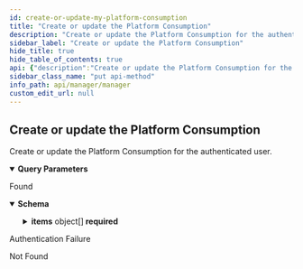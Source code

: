```yaml
---
id: create-or-update-my-platform-consumption
title: "Create or update the Platform Consumption"
description: "Create or update the Platform Consumption for the authenticated user."
sidebar_label: "Create or update the Platform Consumption"
hide_title: true
hide_table_of_contents: true
api: {"description":"Create or update the Platform Consumption for the authenticated user.","operationId":"createOrUpdateMyPlatformConsumption","parameters":[{"in":"query","name":"applies_to","required":true,"schema":{"type":"string"}},{"in":"query","name":"consumption_to_add","required":false,"schema":{"type":"integer","format":"int32","default":1}}],"responses":{"200":{"content":{"application/json":{"schema":{"type":"object","description":"A page object with links to move to other pages and the list of objects.","properties":{"first":{"type":"string","description":"The link to the first page.","nullable":true},"items":{"type":"array","description":"An array of objects.","items":{"type":"object","description":"An array of objects.","properties":{"account_limits":{"type":"integer","format":"int32"},"applies_to":{"type":"string"},"block":{"type":"boolean"},"consumption":{"type":"integer","format":"int32"},"id":{"type":"integer","format":"int64"},"limits":{"type":"integer","format":"int32"},"reference_id":{"type":"integer","format":"int64"},"reference_type":{"type":"string","enum":["SUBSCRIPTION","ACCOUNT"]},"remaining":{"type":"integer","format":"int32"},"resets_in_seconds":{"type":"integer","format":"int64"},"subscription_limits":{"type":"integer","format":"int32"}},"required":["applies_to","reference_id","reference_type"],"title":"WithLimits"}},"last":{"type":"string","description":"The link to the last page.","nullable":true},"next":{"type":"string","description":"The link to the next page or `null` if there's no page.","nullable":true},"prev":{"type":"string","description":"The link to the previous page or `null` if there's no page.","nullable":true},"self":{"type":"string","description":"The link to the current page.","nullable":true}},"required":["first","items","last","next","prev","self"],"title":"PageWithLimits"}}},"description":"Found"},"401":{"description":"Authentication Failure"},"404":{"description":"Not Found"}},"security":[{"ApiKey":[]},{"OAuth2":[]}],"tags":["Platform Consumptions"],"method":"put","path":"/platform-limit/consumptions/me","servers":[{"url":"https://api.wordlift.io"}],"securitySchemes":{"ApiKey":{"description":"`Key {your key}`","in":"header","name":"Authorization","type":"apiKey"},"BasicAuth":{"description":"`Basic {encoded username:password}`","in":"header","name":"Authorization","scheme":"basic","type":"http"},"OAuth2":{"flows":{"authorizationCode":{"authorizationUrl":"https://s.wordlift.io/oauth/authorize/","scopes":{"basic":"basic scope"},"tokenUrl":"https://s.wordlift.io/oauth/token/"}},"type":"oauth2"}},"info":{"contact":{"email":"hello@wordlift.io","name":"WordLift","url":"https://wordlift.io"},"description":"Subscription management and related services.","license":{"name":"(c) copyright 2022-present WordLift","url":"https://wordlift.io"},"termsOfService":"https://wordlift.io/terms-of-service/","title":"Manager","version":"1.0"},"postman":{"name":"Create or update the Platform Consumption","description":{"content":"Create or update the Platform Consumption for the authenticated user.","type":"text/plain"},"url":{"path":["platform-limit","consumptions","me"],"host":["{{baseUrl}}"],"query":[{"disabled":false,"description":{"content":"(Required) ","type":"text/plain"},"key":"applies_to","value":""},{"disabled":false,"key":"consumption_to_add","value":""}],"variable":[]},"header":[{"key":"Accept","value":"application/json"}],"method":"PUT","auth":{"type":"apikey","apikey":[{"type":"any","value":"Authorization","key":"key"},{"type":"any","value":"<API Key>","key":"value"},{"type":"any","value":"header","key":"in"}]}}}
sidebar_class_name: "put api-method"
info_path: api/manager/manager
custom_edit_url: null
---
```



## Create or update the Platform Consumption



Create or update the Platform Consumption for the authenticated user.

<details style={{"marginBottom":"1rem"}} data-collapsed={false} open={true}><summary style={{}}><strong>Query Parameters</strong></summary><div><ul><ParamsItem className={"paramsItem"} param={{"in":"query","name":"applies_to","required":true,"schema":{"type":"string"}}}></ParamsItem><ParamsItem className={"paramsItem"} param={{"in":"query","name":"consumption_to_add","required":false,"schema":{"type":"integer","format":"int32","default":1}}}></ParamsItem></ul></div></details><div><ApiTabs><TabItem label={"200"} value={"200"}><div>

Found

</div><div><MimeTabs schemaType={"response"}><TabItem label={"application/json"} value={"application/json"}><SchemaTabs><TabItem label={"Schema"} value={"Schema"}><details style={{}} data-collapsed={false} open={true}><summary style={{"textAlign":"left"}}><strong>Schema</strong></summary><div style={{"textAlign":"left","marginLeft":"1rem"}}></div><ul style={{"marginLeft":"1rem"}}><SchemaItem collapsible={false} name={"first"} required={true} schemaName={"string"} qualifierMessage={undefined} schema={{"type":"string","description":"The link to the first page.","nullable":true}}></SchemaItem><SchemaItem collapsible={true} className={"schemaItem"}><details style={{}}><summary style={{}}><strong>items</strong><span style={{"opacity":"0.6"}}> object[]</span><strong style={{"fontSize":"var(--ifm-code-font-size)","color":"var(--openapi-required)"}}> required</strong></summary><div style={{"marginLeft":"1rem"}}><div style={{"marginTop":".5rem","marginBottom":".5rem"}}>

An array of objects.

</div><li><div style={{"fontSize":"var(--ifm-code-font-size)","opacity":"0.6","marginLeft":"-.5rem","paddingBottom":".5rem"}}>Array [</div></li><SchemaItem collapsible={false} name={"account_limits"} required={false} schemaName={"int32"} qualifierMessage={undefined} schema={{"type":"integer","format":"int32"}}></SchemaItem><SchemaItem collapsible={false} name={"applies_to"} required={true} schemaName={"string"} qualifierMessage={undefined} schema={{"type":"string"}}></SchemaItem><SchemaItem collapsible={false} name={"block"} required={false} schemaName={"boolean"} qualifierMessage={undefined} schema={{"type":"boolean"}}></SchemaItem><SchemaItem collapsible={false} name={"consumption"} required={false} schemaName={"int32"} qualifierMessage={undefined} schema={{"type":"integer","format":"int32"}}></SchemaItem><SchemaItem collapsible={false} name={"id"} required={false} schemaName={"int64"} qualifierMessage={undefined} schema={{"type":"integer","format":"int64"}}></SchemaItem><SchemaItem collapsible={false} name={"limits"} required={false} schemaName={"int32"} qualifierMessage={undefined} schema={{"type":"integer","format":"int32"}}></SchemaItem><SchemaItem collapsible={false} name={"reference_id"} required={true} schemaName={"int64"} qualifierMessage={undefined} schema={{"type":"integer","format":"int64"}}></SchemaItem><SchemaItem collapsible={false} name={"reference_type"} required={true} schemaName={"string"} qualifierMessage={"**Possible values:** [`SUBSCRIPTION`, `ACCOUNT`]"} schema={{"type":"string","enum":["SUBSCRIPTION","ACCOUNT"]}}></SchemaItem><SchemaItem collapsible={false} name={"remaining"} required={false} schemaName={"int32"} qualifierMessage={undefined} schema={{"type":"integer","format":"int32"}}></SchemaItem><SchemaItem collapsible={false} name={"resets_in_seconds"} required={false} schemaName={"int64"} qualifierMessage={undefined} schema={{"type":"integer","format":"int64"}}></SchemaItem><SchemaItem collapsible={false} name={"subscription_limits"} required={false} schemaName={"int32"} qualifierMessage={undefined} schema={{"type":"integer","format":"int32"}}></SchemaItem><li><div style={{"fontSize":"var(--ifm-code-font-size)","opacity":"0.6","marginLeft":"-.5rem"}}>]</div></li></div></details></SchemaItem><SchemaItem collapsible={false} name={"last"} required={true} schemaName={"string"} qualifierMessage={undefined} schema={{"type":"string","description":"The link to the last page.","nullable":true}}></SchemaItem><SchemaItem collapsible={false} name={"next"} required={true} schemaName={"string"} qualifierMessage={undefined} schema={{"type":"string","description":"The link to the next page or `null` if there's no page.","nullable":true}}></SchemaItem><SchemaItem collapsible={false} name={"prev"} required={true} schemaName={"string"} qualifierMessage={undefined} schema={{"type":"string","description":"The link to the previous page or `null` if there's no page.","nullable":true}}></SchemaItem><SchemaItem collapsible={false} name={"self"} required={true} schemaName={"string"} qualifierMessage={undefined} schema={{"type":"string","description":"The link to the current page.","nullable":true}}></SchemaItem></ul></details></TabItem><TabItem label={"Example (from schema)"} value={"Example (from schema)"}><ResponseSamples responseExample={"{\n  \"first\": \"string\",\n  \"items\": [\n    {\n      \"account_limits\": 0,\n      \"applies_to\": \"string\",\n      \"block\": true,\n      \"consumption\": 0,\n      \"id\": 0,\n      \"limits\": 0,\n      \"reference_id\": 0,\n      \"reference_type\": \"SUBSCRIPTION\",\n      \"remaining\": 0,\n      \"resets_in_seconds\": 0,\n      \"subscription_limits\": 0\n    }\n  ],\n  \"last\": \"string\",\n  \"next\": \"string\",\n  \"prev\": \"string\",\n  \"self\": \"string\"\n}"} language={"json"}></ResponseSamples></TabItem></SchemaTabs></TabItem></MimeTabs></div></TabItem><TabItem label={"401"} value={"401"}><div>

Authentication Failure

</div><div></div></TabItem><TabItem label={"404"} value={"404"}><div>

Not Found

</div><div></div></TabItem></ApiTabs></div>
      